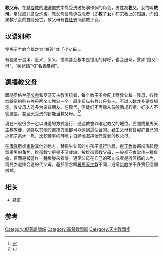 {{Rough translation}}

{{otheruses|subject=基督教的稱呼|other=教父的其他意思|教父}}

'''教父母'''，在[[基督教|基督教]]的[[洗禮|洗禮]]儀式中為受洗者扮演作保的角色，男性為'''教父'''，女的叫'''教母'''。嬰兒或兒童受洗後，教父母會教導受洗者（即'''教子女'''）在宗教上的知識，而如果教子女的雙親死亡，教父母有[[責任|責任]]去照顧教子女。

==汉语别称==
{{Unreferenced section}}

[[罗馬天主教|罗馬天主教]]会稱之为“神親”或「代父母」。

有些易于混淆、近义、多义、借喻甚至根本是错用的称呼，也会出现，譬如“誼父母”、“契爸媽”和“名義雙親”。

== 選擇教父母 ==
跟随英格兰[[圣公会|圣公会]]和罗马天主教传统者，每个教子多会配上两教父和一教母，各教女跟随的则有教母两名和教父一个；最少都应有教父母各一。不过人数并非硬性规定。教父母人选多为亲戚朋友。在现代，信徒们不再像从前般循规蹈矩，好多人不管这些，甚至无受洗的都能当教父母。<ref>{{Cite web|title=How many godparents can you have, what do they do and how are they involved in a christening?|url=https://www.thesun.co.uk/news/6716177/how-many-godparents-christening/|access-date=2022-05-16|date=2019-07-30|work=The Sun|language=en-gb|archive-url=https://web.archive.org/web/20201001003206/https://www.thesun.co.uk/news/6716177/how-many-godparents-christening/|archive-date=2020-10-01|dead-url=no}}</ref><ref>{{Cite web|title=Christenings|url=https://www.debretts.com/expertise/rites-of-passage/growing-up/christenings/|accessdate=2020-08-25|publisher=Debrett's|archive-url=https://web.archive.org/web/20201001003212/https://www.debretts.com/expertise/rites-of-passage/growing-up/christenings/|archive-date=2020-10-01|dead-url=yes}}</ref>

現在一般很少一定以洗禮的方式進行，通過教會以確定教父的地位。民間或羅馬天主教教徒，通常以其他的選擇方法都可以達到這個目的。親生父母也會容許自己的小孩子長大一點，比較懂事的時候才自願地選擇他們喜愛的教父母。{{來源請求}}

在[[俄羅斯|俄羅斯]]或[[東歐|東歐]]其他的地方，替親生父母的小孩子進行洗禮，[[東正教|東正教]]會都扮演起極爲重要的角色，挑選教父更是不可或缺。被挑選爲教父母，一般都不會當作一種負擔，反而是被當作一種榮譽來看待。通常父母在自己的密友或者是所信賴的人內，爲兒女選擇合適的代父母。基於信念跟[[羅馬天主教|羅馬天主教]]不同，通常[[新教|新教]]並不多實行這個儀式。{{來源請求}}

== 相关 ==
* [[結誼|結誼]]

==参考==
[[Category:擬親屬關係|Category:擬親屬關係]]
[[Category:基督教頭銜|Category:基督教頭銜]]
[[Category:天主教頭銜|Category:天主教頭銜]]